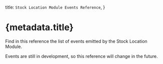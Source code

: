 
  title: `Stock Location Module Events Reference`,
}

# {metadata.title}

Find in this reference the list of events emitted by the Stock Location Module.

<Note type="soon">

Events are still in development, so this reference will change in the future.

</Note>

<EventsTable />